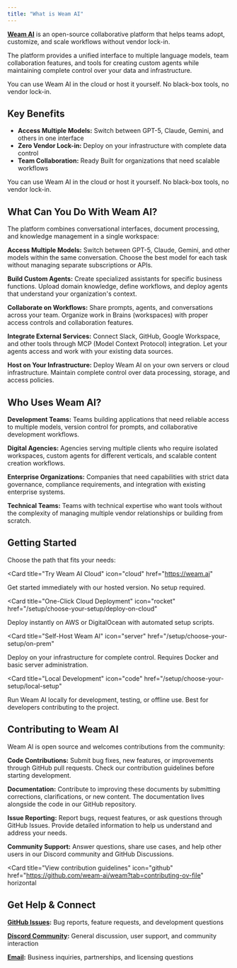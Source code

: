 ```yaml
---
title: "What is Weam AI"
---
```


**[Weam AI](https://weam.ai/)** is an open-source collaborative platform that helps teams adopt, customize, and scale workflows without vendor lock-in.

The platform provides a unified interface to multiple language models, team collaboration features, and tools for creating custom agents while maintaining complete control over your data and infrastructure.

You can use Weam AI in the cloud or host it yourself. No black-box tools, no vendor lock-in.

## Key Benefits

- **Access Multiple Models:** Switch between GPT-5, Claude, Gemini, and others in one interface
- **Zero Vendor Lock-in:** Deploy on your infrastructure with complete data control
- **Team Collaboration:** Ready Built for organizations that need scalable workflows

You can use Weam AI in the cloud or host it yourself. No black-box tools, no vendor lock-in.

## What Can You Do With Weam AI?

The platform combines conversational interfaces, document processing, and knowledge management in a single workspace:

**Access Multiple Models:** Switch between GPT-5, Claude, Gemini, and other models within the same conversation. Choose the best model for each task without managing separate subscriptions or APIs.

**Build Custom Agents:** Create specialized assistants for specific business functions. Upload domain knowledge, define workflows, and deploy agents that understand your organization's context.

**Collaborate on Workflows:** Share prompts, agents, and conversations across your team. Organize work in Brains (workspaces) with proper access controls and collaboration features.

**Integrate External Services:** Connect Slack, GitHub, Google Workspace, and other tools through MCP (Model Context Protocol) integration. Let your agents access and work with your existing data sources.

**Host on Your Infrastructure:** Deploy Weam AI on your own servers or cloud infrastructure. Maintain complete control over data processing, storage, and access policies.

## Who Uses Weam AI?

**Development Teams:** Teams building applications that need reliable access to multiple models, version control for prompts, and collaborative development workflows.

**Digital Agencies:** Agencies serving multiple clients who require isolated workspaces, custom agents for different verticals, and scalable content creation workflows.

**Enterprise Organizations:** Companies that need capabilities with strict data governance, compliance requirements, and integration with existing enterprise systems.

**Technical Teams:** Teams with technical expertise who want tools without the complexity of managing multiple vendor relationships or building from scratch.

## Getting Started

Choose the path that fits your needs:

<Card
  title="Try Weam AI Cloud"
  icon="cloud"
  href="https://weam.ai"
>
  Get started immediately with our hosted version. No setup required.
</Card>

<Card
  title="One-Click Cloud Deployment"
  icon="rocket"
  href="/setup/choose-your-setup/deploy-on-cloud"
>
  Deploy instantly on AWS or DigitalOcean with automated setup scripts.
</Card>

<Card
  title="Self-Host Weam AI"
  icon="server"
  href="/setup/choose-your-setup/on-prem"
>
  Deploy on your infrastructure for complete control. Requires Docker and basic server administration.
</Card>

<Card
  title="Local Development"
  icon="code"
  href="/setup/choose-your-setup/local-setup"
>
  Run Weam AI locally for development, testing, or offline use. Best for developers contributing to the project.
</Card>

## Contributing to Weam AI

Weam AI is open source and welcomes contributions from the community:

**Code Contributions:** Submit bug fixes, new features, or improvements through GitHub pull requests. Check our contribution guidelines before starting development.

**Documentation:** Contribute to improving these documents by submitting corrections, clarifications, or new content. The documentation lives alongside the code in our GitHub repository.

**Issue Reporting:** Report bugs, request features, or ask questions through GitHub Issues. Provide detailed information to help us understand and address your needs.

**Community Support:** Answer questions, share use cases, and help other users in our Discord community and GitHub Discussions.

<Card
  title="View contribution guidelines"
  icon="github"
  href="https://github.com/weam-ai/weam?tab=contributing-ov-file"
  horizontal
>
</Card>

## Get Help & Connect

**[GitHub Issues](https://github.com/Weam-ai/Weam/issues):** Bug reports, feature requests, and development questions  

**[Discord Community](https://discord.gg/EyUbyUxf4n):** General discussion, user support, and community interaction  

**[Email](mailto:hello@weam.ai):** Business inquiries, partnerships, and licensing questions
